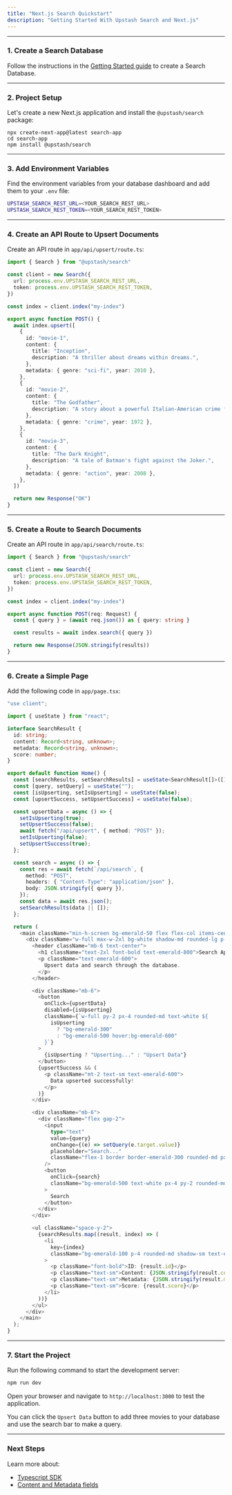 ```yaml
---
title: "Next.js Search Quickstart"
description: "Getting Started With Upstash Search and Next.js"
---
```


---

### 1. Create a Search Database

Follow the instructions in the [Getting Started guide](/search/overall/getstarted) to create a Search Database.

---

### 2. Project Setup

Let's create a new Next.js application and install the `@upstash/search` package:

```shell
npx create-next-app@latest search-app
cd search-app
npm install @upstash/search
```

---

### 3. Add Environment Variables

Find the environment variables from your database dashboard and add them to your `.env` file:

```bash
UPSTASH_SEARCH_REST_URL=<YOUR_SEARCH_REST_URL>
UPSTASH_SEARCH_REST_TOKEN=<YOUR_SEARCH_REST_TOKEN>
```

---

### 4. Create an API Route to Upsert Documents

Create an API route in `app/api/upsert/route.ts`:

```typescript title="app/api/upsert/route.ts"
import { Search } from "@upstash/search"

const client = new Search({
  url: process.env.UPSTASH_SEARCH_REST_URL,
  token: process.env.UPSTASH_SEARCH_REST_TOKEN,
})

const index = client.index("my-index")

export async function POST() {
  await index.upsert([
    {
      id: "movie-1",
      content: {
        title: "Inception",
        description: "A thriller about dreams within dreams.",
      },
      metadata: { genre: "sci-fi", year: 2010 },
    },
    {
      id: "movie-2",
      content: {
        title: "The Godfather",
        description: "A story about a powerful Italian-American crime family.",
      },
      metadata: { genre: "crime", year: 1972 },
    },
    {
      id: "movie-3",
      content: {
        title: "The Dark Knight",
        description: "A tale of Batman's fight against the Joker.",
      },
      metadata: { genre: "action", year: 2008 },
    },
  ])

  return new Response("OK")
}
```

---

### 5. Create a Route to Search Documents

Create an API route in `app/api/search/route.ts`:

```typescript title="app/api/search/route.ts"
import { Search } from "@upstash/search"

const client = new Search({
  url: process.env.UPSTASH_SEARCH_REST_URL,
  token: process.env.UPSTASH_SEARCH_REST_TOKEN,
})

const index = client.index("my-index")

export async function POST(req: Request) {
  const { query } = (await req.json()) as { query: string }

  const results = await index.search({ query })

  return new Response(JSON.stringify(results))
}
```

---

### 6. Create a Simple Page

Add the following code in `app/page.tsx`:

```typescript title="app/page.tsx"
"use client";

import { useState } from "react";

interface SearchResult {
  id: string;
  content: Record<string, unknown>;
  metadata: Record<string, unknown>;
  score: number;
}

export default function Home() {
  const [searchResults, setSearchResults] = useState<SearchResult[]>([]);
  const [query, setQuery] = useState("");
  const [isUpserting, setIsUpserting] = useState(false);
  const [upsertSuccess, setUpsertSuccess] = useState(false);

  const upsertData = async () => {
    setIsUpserting(true);
    setUpsertSuccess(false);
    await fetch("/api/upsert", { method: "POST" });
    setIsUpserting(false);
    setUpsertSuccess(true);
  };

  const search = async () => {
    const res = await fetch(`/api/search`, {
      method: "POST",
      headers: { "Content-Type": "application/json" },
      body: JSON.stringify({ query }),
    });
    const data = await res.json();
    setSearchResults(data || []);
  };

  return (
    <main className="min-h-screen bg-emerald-50 flex flex-col items-center py-10">
      <div className="w-full max-w-2xl bg-white shadow-md rounded-lg p-6">
        <header className="mb-6 text-center">
          <h1 className="text-2xl font-bold text-emerald-800">Search App</h1>
          <p className="text-emerald-600">
            Upsert data and search through the database.
          </p>
        </header>

        <div className="mb-6">
          <button
            onClick={upsertData}
            disabled={isUpserting}
            className={`w-full py-2 px-4 rounded-md text-white ${
              isUpserting
                ? "bg-emerald-300"
                : "bg-emerald-500 hover:bg-emerald-600"
            }`}
          >
            {isUpserting ? "Upserting..." : "Upsert Data"}
          </button>
          {upsertSuccess && (
            <p className="mt-2 text-sm text-emerald-600">
              Data upserted successfully!
            </p>
          )}
        </div>

        <div className="mb-6">
          <div className="flex gap-2">
            <input
              type="text"
              value={query}
              onChange={(e) => setQuery(e.target.value)}
              placeholder="Search..."
              className="flex-1 border border-emerald-300 rounded-md px-4 py-2 text-gray-800 focus:outline-none focus:ring-2 focus:ring-emerald-500"
            />
            <button
              onClick={search}
              className="bg-emerald-500 text-white px-4 py-2 rounded-md hover:bg-emerald-600"
            >
              Search
            </button>
          </div>
        </div>

        <ul className="space-y-2">
          {searchResults.map((result, index) => (
            <li
              key={index}
              className="bg-emerald-100 p-4 rounded-md shadow-sm text-emerald-800"
            >
              <p className="font-bold">ID: {result.id}</p>
              <p className="text-sm">Content: {JSON.stringify(result.content)}</p>
              <p className="text-sm">Metadata: {JSON.stringify(result.metadata)}</p>
              <p className="text-sm">Score: {result.score}</p>
            </li>
          ))}
        </ul>
      </div>
    </main>
  );
}
```

---

### 7. Start the Project

Run the following command to start the development server:

```bash
npm run dev
```

Open your browser and navigate to `http://localhost:3000` to test the application.

You can click the `Upsert Data` button to add three movies to your database and use the search bar to make a query.

---

### Next Steps

Learn more about:

- [Typescript SDK](/search/sdks/ts/getting-started)
- [Content and Metadata fields](/search/features/content-and-metadata)
